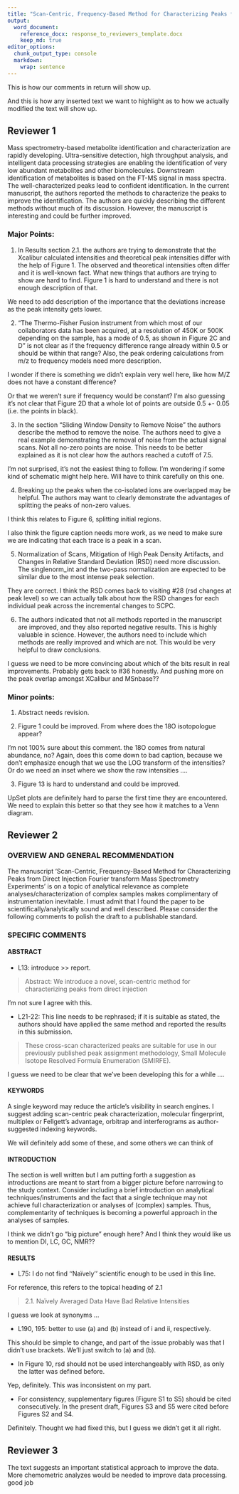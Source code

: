 ```yaml
---
title: "Scan-Centric, Frequency-Based Method for Characterizing Peaks from Direct Injection Fourier transform Mass Spectrometry Experiments: Response to Reviewers"
output: 
  word_document:
    reference_docx: response_to_reviewers_template.docx
    keep_md: true
editor_options: 
  chunk_output_type: console
  markdown: 
    wrap: sentence
---
```


::: {custom-style="Response"}
This is how our comments in return will show up.
:::

::: {custom-style="Modified"}
And this is how any inserted text we want to highlight as to how we actually modified the text will show up.
:::


## Reviewer 1

Mass spectrometry-based metabolite identification and characterization are rapidly developing. Ultra-sensitive detection, high throughput analysis, and intelligent data processing strategies are enabling the identification of very low abundant metabolites and other biomolecules. Downstream identification of metabolites is based on the FT-MS signal in mass spectra. The well-characterized peaks lead to confident identification. In the current manuscript, the authors reported the methods to characterize the peaks to improve the identification. The authors are quickly describing the different methods without much of its discussion. However, the manuscript is interesting and could be further improved.


### Major Points:

1. In Results section 2.1. the authors are trying to demonstrate that the Xcalibur calculated intensities and theoretical peak intensities differ with the help of Figure 1. The observed and theoretical intensities often differ and it is well-known fact. What new things that authors are trying to show are hard to find. Figure 1 is hard to understand and there is not enough description of that. 

::: {custom-style="Response"}
We need to add description of the importance that the deviations increase as the peak intensity gets lower.
:::

2. “The Thermo-Fisher Fusion instrument from which most of our collaborators data has been acquired, at a resolution of 450K or 500K depending on the sample, has a mode of 0.5, as shown in Figure 2C and D” is not clear as if the frequency difference range already within 0.5 or should be within that range? Also, the peak ordering calculations from m/z to frequency models need more description.

::: {custom-style="Response"}
I wonder if there is something we didn't explain very well here, like how M/Z does not have a constant difference?

Or that we weren't sure if frequency would be constant? I'm also guessing it's not clear that Figure 2D that a whole lot of points are outside 0.5 +- 0.05 (i.e. the points in black).
:::

3. In the section “Sliding Window Density to Remove Noise” the authors describe the method to remove the noise. The authors need to give a real example demonstrating the removal of noise from the actual signal scans. Not all no-zero points are noise. This needs to be better explained as it is not clear how the authors reached a cutoff of 7.5.

::: {custom-style="Response"}
I'm not surprised, it's not the easiest thing to follow. I'm wondering if some kind of schematic might help here. Will have to think carefully on this one.
:::

4. Breaking up the peaks when the co-isolated ions are overlapped may be helpful. The authors may want to clearly demonstrate the advantages of splitting the peaks of non-zero values.

::: {custom-style="Response"}
I think this relates to Figure 6, splitting initial regions.

I also think the figure caption needs more work, as we need to make sure we are indicating that each trace is a peak in a scan.
:::

5. Normalization of Scans, Mitigation of High Peak Density Artifacts, and Changes in Relative Standard Deviation (RSD) need more discussion. The singlenorm_int and the two-pass normalization are expected to be similar due to the most intense peak selection.  

::: {custom-style="Response"}
They are correct. I think the RSD comes back to visiting #28 (rsd changes at peak level) so we can actually talk about how the RSD changes for each individual peak across the incremental changes to SCPC.
:::

6. The authors indicated that not all methods reported in the manuscript are improved, and they also reported negative results. This is highly valuable in science. However, the authors need to include which methods are really improved and which are not. This would be very helpful to draw conclusions.

::: {custom-style="Response"}
I guess we need to be more convincing about which of the bits result in real improvements. Probably gets back to #36 honestly. And pushing more on the peak overlap amongst XCalibur and MSnbase??
:::

### Minor points:

1. Abstract needs revision.

2. Figure 1 could be improved. From where does the 18O isotopologue appear?

::: {custom-style="Response"}
I'm not 100% sure about this comment. the 18O comes from natural abundance, no? Again, does this come down to bad caption, because we don't emphasize enough that we use the LOG transform of the intensities? Or do we need an inset where we show the raw intensities ....
:::

3. Figure 13 is hard to understand and could be improved.

::: {custom-style="Response"}
UpSet plots are definitely hard to parse the first time they are encountered. We need to explain this better so that they see how it matches to a Venn diagram.
:::

## Reviewer 2

### OVERVIEW AND GENERAL RECOMMENDATION

The manuscript ‘Scan-Centric, Frequency-Based Method for Characterizing Peaks from Direct Injection Fourier transform Mass Spectrometry Experiments’ is on a topic of analytical relevance as complete analyses/characterization of complex samples makes complimentary of instrumentation inevitable. I must admit that I found the paper to be scientifically/analytically sound and well
described. Please consider the following comments to polish the draft to a publishable standard.


### SPECIFIC COMMENTS

#### ABSTRACT

* L13: introduce >> report.

> Abstract: We introduce a novel, scan-centric method for characterizing peaks from direct injection

::: {custom-style="Response"}
I'm not sure I agree with this.
:::

* L21-22: This line needs to be rephrased; if it is suitable as stated, the authors should have applied the same method and reported the results in this submission.

> These cross-scan characterized peaks are suitable for use in our previously published peak assignment methodology, Small Molecule Isotope Resolved Formula Enumeration (SMIRFE).

::: {custom-style="Response"}
I guess we need to be clear that we've been developing this for a while ....
:::

#### KEYWORDS

A single keyword may reduce the article’s visibility in search engines. I suggest adding scan-centric peak characterization, molecular fingerprint, multiplex or Fellgett’s advantage, orbitrap and interferograms as author-suggested indexing keywords.

::: {custom-style="Response"}
We will definitely add some of these, and some others we can think of
:::

#### INTRODUCTION

The section is well written but I am putting forth a suggestion as introductions are meant to start from a bigger picture before narrowing to the study context. Consider including a brief introduction on analytical techniques/instruments and the fact that a single technique may not achieve full characterization or analyses of (complex) samples. Thus, complementarity of techniques is becoming a powerful approach in the analyses of samples.

::: {custom-style="Response"}
I think we didn't go "big picture" enough here? And I think they would like us to mention DI, LC, GC, NMR??
:::

#### RESULTS

* L75: I do not find ‘‘Naïvely’’ scientific enough to be used in this line.

::: {custom-style="Response"}
For reference, this refers to the topical heading of 2.1

> 2.1. Naïvely Averaged Data Have Bad Relative Intensities

I guess we look at synonyms ...
:::

* L190, 195: better to use (a) and (b) instead of i and ii, respectively.

::: {custom-style="Response"}
This should be simple to change, and part of the issue probably was that I didn't use brackets. We'll just switch to (a) and (b).
:::

* In Figure 10, rsd should not be used interchangeably with RSD, as only the latter was defined before.

::: {custom-style="Response"}
Yep, definitely. This was inconsistent on my part.
:::

* For consistency, supplementary figures (Figure S1 to S5) should be cited consecutively. In the present draft, Figures S3 and S5 were cited before Figures S2 and S4.

::: {custom-style="Response"}
Definitely. Thought we had fixed this, but I guess we didn't get it all right.
:::

## Reviewer 3

The text suggests an important statistical approach to improve the data. More chemometric analyzes would be needed to improve data processing. good job
